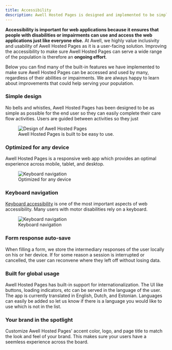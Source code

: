 ```yaml
---
title: Accessibility
description: Awell Hosted Pages is designed and implemented to be simple, easy-to-use, and accessible
---
```


**Accessibility is important for web applications because it ensures that people with disabilities or impairments can use and access the web applications just like everyone else.** At Awell, we highly value inclusivity and usability of Awell Hosted Pages as it is a user-facing solution. Improving the accessibility to make sure Awell Hosted Pages can serve a wide range of the population is therefore an **ongoing effort**.

Below you can find many of the built-in features we have implemented to make sure Awell Hosted Pages can be accessed and used by many, regardless of their abilities or impairments. We are always happy to learn about improvements that could help serving your population.

### Simple design

No bells and whistles, Awell Hosted Pages has been designed to be as simple as possible for the end user so they can easily complete their care flow activities. Users are guided between activities so they just

<figure className="w-full flex flex-col justify-center text-center pt-4">
  <img
    src="https://res.cloudinary.com/da7x4rzl4/image/upload/v1677843151/Developer%20portal/Screenshot_2023-03-03_at_12.31.57.png"
    alt="Design of Awell Hosted Pages"
    className="w-full sm:w-7/12 mx-auto rounded"
  />
  <figcaption className="dark:text-slate-400 pt-1">
    Awell Hosted Pages is built to be easy to use.
  </figcaption>
</figure>

### Optimized for any device

Awell Hosted Pages is a responsive web app which provides an optimal experience across mobile, tablet, and desktop.

<figure className="w-full flex flex-col justify-center text-center pt-4">
  <img
    src="https://res.cloudinary.com/da7x4rzl4/image/upload/v1677844621/Developer%20portal/optimized_for_any_device.gif"
    alt="Keyboard navigation"
    className="w-full sm:w-3/12 mx-auto rounded"
  />
  <figcaption className="dark:text-slate-400 pt-1">
    Optimized for any device
  </figcaption>
</figure>

### Keyboard navigation

[Keyboard accessibility](https://webaim.org/techniques/keyboard/) is one of the most important aspects of web accessibility. Many users with motor disabilities rely on a keyboard.

<figure className="w-full flex flex-col justify-center text-center pt-4">
  <img
    src="https://res.cloudinary.com/da7x4rzl4/image/upload/v1677843709/Developer%20portal/keyboard_navigation.gif"
    alt="Keyboard navigation"
    className="w-full sm:w-8/12 mx-auto rounded"
  />
  <figcaption className="dark:text-slate-400 pt-1">
    Keyboard navigation
  </figcaption>
</figure>

### Form response auto-save

When filling a form, we store the intermediary responses of the user locally on his or her device. If for some reason a session is interrupted or cancelled, the user can reconvene where they left off without losing data.

### Built for global usage

Awell Hosted Pages has built-in support for internationalization. The UI like buttons, loading indicators, etc can be served in the language of the user. The app is currently translated in English, Dutch, and Estonian. Languages can easily be added so let us know if there is a language you would like to use which is not in the list.

### Your brand in the spotlight

Customize Awell Hosted Pages' accent color, logo, and page title to match the look and feel of your brand. This makes sure your users have a seemless experience across the board.

